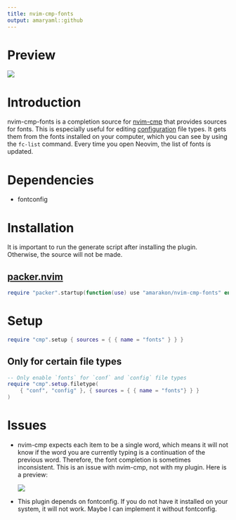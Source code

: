```yaml
---
title: nvim-cmp-fonts
output: amaryaml::github
---
```


# Preview

![](media/preview.png)

# Introduction

nvim-cmp-fonts is a completion source for
[nvim-cmp](https://github.com/hrsh7th/nvim-cmp) that provides sources for fonts.
This is especially useful for editing
[configuration](#only-for-certain-file-types) file types. It gets them from the
fonts installed on your computer, which you can see by using the `fc-list`
command. Every time you open Neovim, the list of fonts is updated.

# Dependencies

* fontconfig

# Installation

It is important to run the generate script after installing the plugin.
Otherwise, the source will not be made.

## [packer.nvim](https://github.com/wbthomason/packer.nvim)

```lua
require "packer".startup(function(use) use "amarakon/nvim-cmp-fonts" end)
```

# Setup

```lua
require "cmp".setup { sources = { { name = "fonts" } } }
```

## Only for certain file types

```lua
-- Only enable `fonts` for `conf` and `config` file types
require "cmp".setup.filetype(
	{ "conf", "config" }, { sources = { { name = "fonts"} } }
)
```

# Issues

* nvim-cmp expects each item to be a single word, which means it will not know
  if the word you are currently typing is a continuation of the previous word.
  Therefore, the font completion is sometimes inconsistent. This is an issue
  with nvim-cmp, not with my plugin. Here is a preview:

  ![](media/issue.gif)

* This plugin depends on fontconfig. If you do not have it installed on your
  system, it will not work. Maybe I can implement it without fontconfig.
